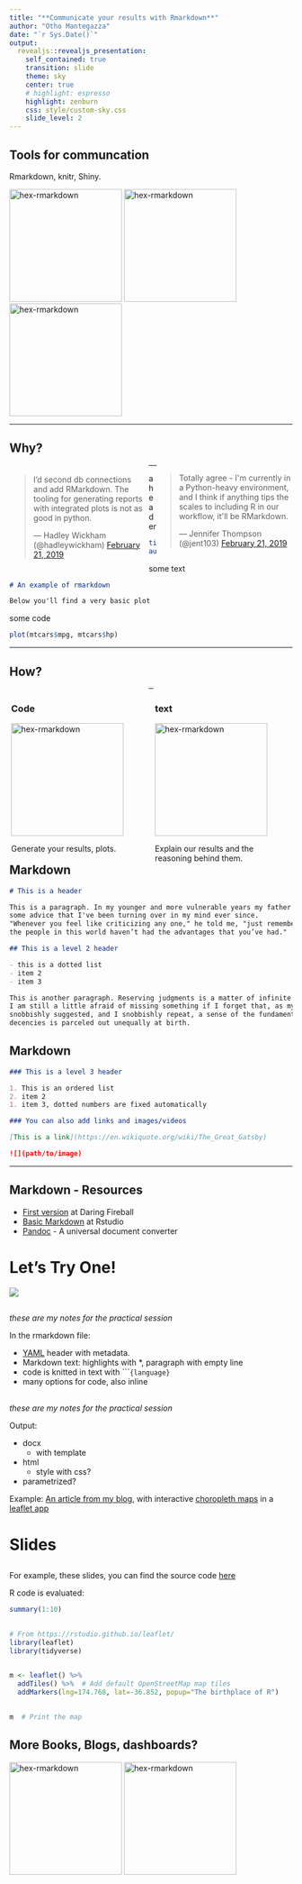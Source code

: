```yaml
---
title: "**Communicate your results with Rmarkdown**"
author: "Otho Mantegazza"
date: "`r Sys.Date()`"
output: 
  revealjs::revealjs_presentation:
    self_contained: true
    transition: slide
    theme: sky
    center: true
    # highlight: espresso
    highlight: zenburn
    css: style/custom-sky.css
    slide_level: 2
---
```


## Tools for communcation

<!--
R has great tools for communication, we will focus on rmarkdown and knitr
and many packages that are built upon them
Shiny for interactiva apps
-->

Rmarkdown, knitr, Shiny.

<a href="https://rmarkdown.rstudio.com/" class="imagelink">
<img src="img/rmarkdown.svg" alt="hex-rmarkdown" height="200" width="200"></a>
<a href="https://yihui.name/knitr/" class="imagelink">
<img src="img/knitr.svg" alt="hex-rmarkdown" height="200" width="200"></a>
<a href="https://shiny.rstudio.com/" class="imagelink">
<img src="img/shiny.svg" alt="hex-rmarkdown" height="200" width="200"></a>

---

## Why?

<!--
looking forward to do R-ladies talk
Tools of R that made the difference for me: rmarkdown
Afterwards, I was glad to see that it is considered one of 
the most developed aspects of R compared to python
-->

<div style="float: left; width: 48%; padding: 3px;">
<blockquote class="twitter-tweet"><p lang="en" dir="ltr">I’d second db connections and add RMarkdown. The tooling for generating reports with integrated plots is not as good in python.</p>&mdash; Hadley Wickham (@hadleywickham) <a href="https://twitter.com/hadleywickham/status/1098581197213626368?ref_src=twsrc%5Etfw">February 21, 2019</a></blockquote> <script async src="https://platform.twitter.com/widgets.js" charset="utf-8"></script>
</div>
<div style="float: right; width: 48%;">
<blockquote class="twitter-tweet"><p lang="en" dir="ltr">Totally agree - I&#39;m currently in a Python-heavy environment, and I think if anything tips the scales to including R in our workflow, it&#39;ll be RMarkdown.</p>&mdash; Jennifer Thompson (@jent103) <a href="https://twitter.com/jent103/status/1098627460147613697?ref_src=twsrc%5Etfw">February 21, 2019</a></blockquote> <script async src="https://platform.twitter.com/widgets.js" charset="utf-8"></script> 
</div>

<!--
A bit more, 
Not programmer, inclusive and empowering culture
-->


---

<!--
A report boils down to some text, explain
some code: produce results
Plus we need a header
-->

a header

```yaml
title: "An rmarkdown report"
author: "Otho Mantegazza"
```

some text

```markdown
# An example of rmarkdown

Below you'll find a very basic plot
```

some code

```r
plot(mtcars$mpg, mtcars$hp)
```
  
---

## How?

<div style="float: left; width: 48%; padding: 3px;">

### Code

<img src="img/R_logo.svg" alt="hex-rmarkdown" height="200" width="200">

Generate your results, plots.

</div>
<div style="float: right; width: 48%; padding: 3px;">

### text

<img src="img/Markdown-mark.svg" alt="hex-rmarkdown" height="200" width="200">

Explain our results and the reasoning behind them.

</div>

<!--

One plain text file 

- code, do the analysis
- text,  explain and communicate your analysis

Run this file: results from code (tables, figures, numbers), style text (so that it reads nicely)

Basic: literate programming

-->

---

## Markdown

```markdown
# This is a header

This is a paragraph. In my younger and more vulnerable years my father gave me
some advice that I've been turning over in my mind ever since.
"Whenever you feel like criticizing any one," he told me, "just remember that all
the people in this world haven’t had the advantages that you’ve had."

## This is a level 2 header

- this is a dotted list
- item 2
- item 3

This is another paragraph. Reserving judgments is a matter of infinite hope.
I am still a little afraid of missing something if I forget that, as my father
snobbishly suggested, and I snobbishly repeat, a sense of the fundamental
decencies is parceled out unequally at birth. 
```

## Markdown

```markdown
### This is a level 3 header

1. This is an ordered list
2. item 2
1. item 3, dotted numbers are fixed automatically

### You can also add links and images/videos

[This is a link](https://en.wikiquote.org/wiki/The_Great_Gatsby)

![](path/to/image)
```
---

## Markdown - Resources

- [First version](https://daringfireball.net/projects/markdown/syntax) at Daring Fireball
- [Basic Markdown](https://rmarkdown.rstudio.com/authoring_basics.html) at Rstudio
- [Pandoc](https://pandoc.org/) - A universal document converter

<!--
While talking I'll try to provide ideas,
In this slides you'll find many resources
that explains technical sides in detail
slides are available online
-->

# Let's Try One!

![](/home/otho/Desktop/rladies/slides/img/open-file.png)

## 

*these are my notes for the practical session*

In the rmarkdown file: 

- [YAML](https://yaml.org/) header with metadata.
- Markdown text: highlights with *, paragraph with empty line
- code is knitted in text with ````{language}`
- many options for code, also inline

##

*these are my notes for the practical session*

Output: 

- docx
  - with template
- html
  - style with css?
- parametrized?

Example: [An article from my blog](https://otho.netlify.com/post/rice-geographic-italy/),
with interactive [choropleth maps](https://en.wikipedia.org/wiki/Choropleth_map) in a [leaflet app](https://rstudio.github.io/leaflet/)



# Slides

<!--
Slides with R codes
Example, these slides
-->

## 

For example, these slides, you can find the source code [here]()

</section>
<section class="slide level2">

R code is evaluated:

```r
summary(1:10)
```

## 

```r
# From https://rstudio.github.io/leaflet/
library(leaflet)
library(tidyverse)


m <- leaflet() %>%
  addTiles() %>%  # Add default OpenStreetMap map tiles
  addMarkers(lng=174.768, lat=-36.852, popup="The birthplace of R")
```  

##
  
```r
m  # Print the map
```

#

## More Books, Blogs, dashboards?


<a href="https://bookdown.org/" class="imagelink">
<img src="img/bookdown.svg" alt="hex-rmarkdown" height="200" width="200"></a>
<a href="https://alison.rbind.io/post/up-and-running-with-blogdown/" class="imagelink">
<img src="img/blogdown.svg" alt="hex-rmarkdown" height="200" width="200"></a>



<!--
Blogdown
My website
Encouraging empowering 
First with template, then from scratch
-->

